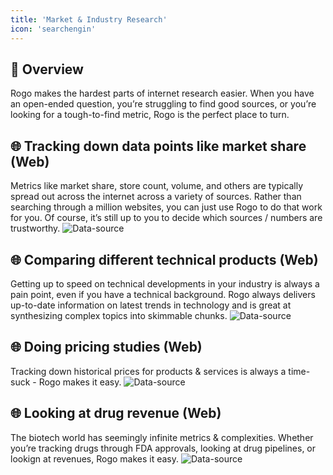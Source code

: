 ```yaml
---
title: 'Market & Industry Research'
icon: 'searchengin'
---
```


## 🤖 Overview
Rogo makes the hardest parts of internet research easier. When you have an open-ended question, you’re struggling to find good sources, or you’re looking for a tough-to-find metric, Rogo is the perfect place to turn.

## 🌐 Tracking down data points like market share (Web)
Metrics like market share, store count, volume, and others are typically spread out across the internet across a variety of sources. Rather than searching through a million websites, you can just use Rogo to do that work for you. Of course, it’s still up to you to decide which sources / numbers are trustworthy.
<img
	className="block dark:hidden"
	src="/images/doordash-market-share.png"
	alt="Data-source"
/>

## 🌐 Comparing different technical products (Web)
Getting up to speed on technical developments in your industry is always a pain point, even if you have a technical background. Rogo always delivers up-to-date information on latest trends in technology and is great at synthesizing complex topics into skimmable chunks.
<img
	className="block dark:hidden"
	src="/images/nvidia-google.png"
	alt="Data-source"
/>

## 🌐 Doing pricing studies (Web)
Tracking down historical prices for products & services is always a time-suck - Rogo makes it easy.
<img
	className="block dark:hidden"
	src="/images/use-case-1-3.png"
	alt="Data-source"
/>

## 🌐 Looking at drug revenue (Web)
The biotech world has seemingly infinite metrics & complexities. Whether you’re tracking drugs through FDA approvals, looking at drug pipelines, or lookign at revenues, Rogo makes it easy.
<img
	className="block dark:hidden"
	src="/images/use-case-1-4.png"
	alt="Data-source"
/>